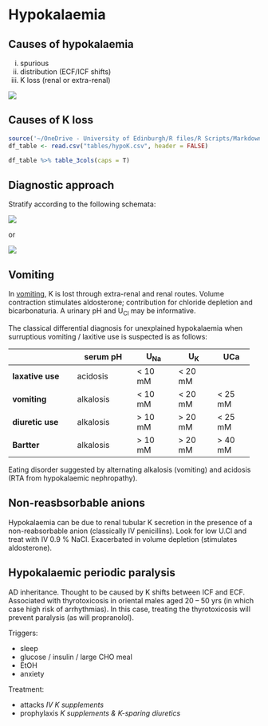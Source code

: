 # Hypokalaemia

## Causes of hypokalaemia

i) spurious 
ii) distribution (ECF/ICF shifts) 
iii) K loss (renal or extra-renal)

![](figures/hypoK_differential.png)

## Causes of K loss

<!-- +  RENAL  -->
<!--     +  with metabolic alkalosis  -->
<!--         +  *vomiting, diuretics, Gitelman, Bartter, true mineralocorticoid XS, apparent mineralocorticoid XS*   -->

<!--     +  with metabolic acidosis  -->
<!--         +  *RTA I & II & III (acetazolamide)*  -->
<!--         +  *DKA*   -->

<!--     +  with variable acid-base  -->
<!--         +  *Mg-depletion*  -->
<!--         +  *non-reabsorbable anion*   -->

<!-- +  EXTRA-renal  -->
<!--     +  with normal acid-base  -->
<!--         +  *anorexia, tea & toast diet, laxative abuse*   -->

<!--     +  with metabolic acidosis  -->
<!--         +  *diarrhoea, villous adenoma*   -->

```r
source('~/OneDrive - University of Edinburgh/R files/R Scripts/Markdown_tables.R')
df_table <- read.csv("tables/hypoK.csv", header = FALSE)

df_table %>% table_3cols(caps = T)

```


## Diagnostic approach

Stratify according to the following schemata:  

![](figures/HypoK.png)

or

![](figures/hypoK_diagnosis.png)


## Vomiting

In [vomiting](#vomit), K is lost through extra-renal and renal routes. Volume contraction stimulates aldosterone; contribution for chloride depletion and bicarbonaturia. A urinary pH and U~Cl~ may be informative.  

The classical differential diagnosis for unexplained hypokalaemia when surruptious vomiting / laxitive use is suspected is as follows:

+-------------------+-----------------+------------+-----------+----------+
|                   | **serum pH**    | **U~Na~**  | **U~K~**  |  **UCa** |
+===================+=================+============+===========+==========+
| **laxative use**  | acidosis        | \< 10 mM   |  \< 20 mM |          |
+-------------------+-----------------+------------+-----------+----------+
| **vomiting**      | alkalosis       | \< 10 mM   |  \< 20 mM | \< 25 mM |
+-------------------+-----------------+------------+-----------+----------+
| **diuretic use**  | alkalosis       | \> 10 mM   |  \> 20 mM | \< 25 mM |
+-------------------+-----------------+------------+-----------+----------+
| **Bartter**       | alkalosis       | \> 10 mM   |  \> 20 mM | \> 40 mM |
+-------------------+-----------------+------------+-----------+----------+

Eating disorder suggested by alternating alkalosis (vomiting) and acidosis (RTA from hypokalaemic nephropathy).


## Non-reasbsorbable anions

Hypokalaemia can be due to renal tubular K secretion in the presence of a non-reabsorbable anion (classically IV penicillins).  Look for low U.Cl and treat with IV 0.9 % NaCl.  Exacerbated in volume depletion (stimulates aldosterone). 


## Hypokalaemic periodic paralysis

AD inheritance. Thought to be caused by K shifts between ICF and ECF. Associated with thyrotoxicosis in oriental males aged 20 -- 50 yrs (in which case high risk of arrhythmias). In this case, treating the thyrotoxicosis will prevent paralysis (as will propranolol).

Triggers:

+  sleep 
+  glucose / insulin / large CHO meal 
+  EtOH 
+  anxiety 

Treatment:

+  attacks *IV K supplements* 
+  prophylaxis *K supplements & K-sparing diuretics* 


